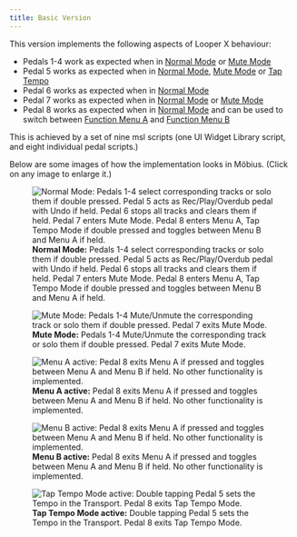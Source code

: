 ```yaml
---
title: Basic Version
---  
```


This version implements the following aspects of Looper X behaviour:

* Pedals 1-4 work as expected when in [Normal Mode](/LooperX/#normal-mode) or [Mute Mode](/LooperX/#mute-mode)
* Pedal 5 works as expected when in [Normal Mode](/LooperX/#normal-mode), [Mute Mode](/LooperX/#mute-mode) or [Tap Tempo](/LooperX#tap-tempo)
* Pedal 6 works as expected when in [Normal Mode](/LooperX/#normal-mode)
* Pedal 7 works as expected when in [Normal Mode](/LooperX/#normal-mode) or [Mute Mode](/LooperX/#mute-mode)
* Pedal 8 works as expected when in [Normal Mode](/LooperX/#normal-mode) and can be used to switch between [Function Menu A](/LooperX/#function-menu-a) and [Function Menu B](/LooperX/#function-menu-b)


This is achieved by a set of nine msl scripts (one UI Widget Library script, and eight individual pedal scripts.) 

Below are some images of how the implementation looks in Möbius. (Click on any image to enlarge it.)

::: {layout-ncol=2}
![**Normal Mode:** Pedals 1-4 select corresponding tracks or solo them if double pressed.  Pedal 5 acts as Rec/Play/Overdub pedal with Undo if held. Pedal 6 stops all tracks and clears them if held. Pedal 7 enters Mute Mode. Pedal 8 enters Menu A, Tap Tempo Mode if double pressed and toggles between Menu B and Menu A if held.](images/mobius-initial.png){.lightbox}

![**Mute Mode:** Pedals 1-4 Mute/Unmute the corresponding track or solo them if double pressed.  Pedal 7 exits Mute Mode.](images/mobius-mutemode.png){.lightbox}

![**Menu A active:** Pedal 8 exits Menu A if pressed and toggles between Menu A and Menu B if held. No other functionality is implemented.](images/mobius-functionmode-menuA.png){.lightbox}

![**Menu B active:** Pedal 8 exits Menu A if pressed and toggles between Menu A and Menu B if held. No other functionality is implemented.](images/mobius-functionmode-menuB.png){.lightbox}

![**Tap Tempo Mode active:** Double tapping Pedal 5 sets the Tempo in the Transport. Pedal 8 exits Tap Tempo Mode.](images/mobius-functionmode-TapMode.png){.lightbox}
:::

	